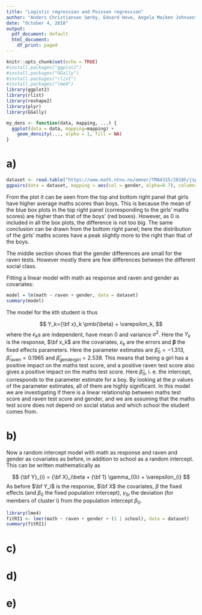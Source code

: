 ```yaml
---
title: "Logistic regression and Poisson regression"
author: "Anders Christiansen Sørby, Edvard Hove, Angela Maiken Johnsen"
date: "October 4, 2018"
output:
  pdf_document: default
  html_document:
    df_print: paged
---
```


```r
knitr::opts_chunk$set(echo = TRUE)
#install.packages("ggplot2")
#install.packages("GGally")
#install.packages("rlist")
#install.packages("lme4")
library(ggplot2)
library(rlist)
library(reshape2)
library(plyr)
library(GGally)

my_dens <- function(data, mapping, ...) {
  ggplot(data = data, mapping=mapping) +
    geom_density(..., alpha = 1, fill = NA) 
}

```


# a)
```r
dataset <- read.table("https://www.math.ntnu.no/emner/TMA4315/2018h/jsp2.txt", header = TRUE)
ggpairs(data = dataset, mapping = aes(col = gender, alpha=0.7), columns = c("social", "raven", "math"), legend = 1)
```
From the plot it can be seen from the top and bottom right panel that girls have higher average maths scores than boys. This is because the mean of the blue box plots in the top right panel (corresponding to the girls' maths scores) are higher than that of the boys' (red boxes). However, as 0 is included in all the box plots, the difference is not too big. The same conclusion can be drawn from the bottom right panel; here the distribution of the girls' maths scores have a peak slightly more to the right than that of the boys.  

The middle section shows that the gender differences are small for the raven tests. However mostly there are few differences between the different social class. 

Fitting a linear model with math as response and raven and gender as covariates:
```r
model = lm(math ~ raven + gender, data = dataset)
summary(model)
```
The model for the $k$th student is thus

$$
Y_k={\bf x}_k \pmb{\beta} + \varepsilon_k,
$$
where the $\varepsilon_k$s are independent, have mean 0 and variance $\sigma^2$. Here the $Y_k$ is the response, $\bf x_k$ are the covariates, $\varepsilon_k$ are the errors and $\pmb{\beta}$ the fixed effects parameters.
Here the parameter estimates are $\hat\beta_0 = -1.313$,  $\hat\beta_{\mathrm{raven}} = 0.1965$ and $\hat\beta_{\mathrm{gendergirl}} = 2.538$. This means that being a girl has a positive impact on the maths test score, and a positive raven test score also gives a positive impact on the maths test score. Here $\hat\beta_0$, i. e. the intercept, corresponds to the parameter estimate for a boy. 
By looking at the $p$ values of the parameter estimates, all of them are highly significant. 
In this model we are investigating if there is a linear relationship between maths test score and raven test score and gender, and we are assuming that the maths test score does not depend on social status and which school the student comes from.

# b)
Now a random intercept model with math as response and raven and gender as covariates as before, in addition to school as a random intercept. This can be written mathematically as

$$
{\bf Y}_{i} = {\bf X}_i\beta + {\bf 1} \gamma_{0i} + \varepsilon_{i}
$$
As before $\bf Y_i$ is the response, $\bf X$ the covariates, $\beta$ the fixed effects (and $\beta_0$ the fixed population intercept), $\gamma_{0i}$ the deviation (for members of cluster i) from the population intercept $\beta_0$.
```r
library(lme4)
fitRI1 <- lmer(math ~ raven + gender + (1 | school), data = dataset)
summary(fitRI1)
```
# c)
# d)
# e)

